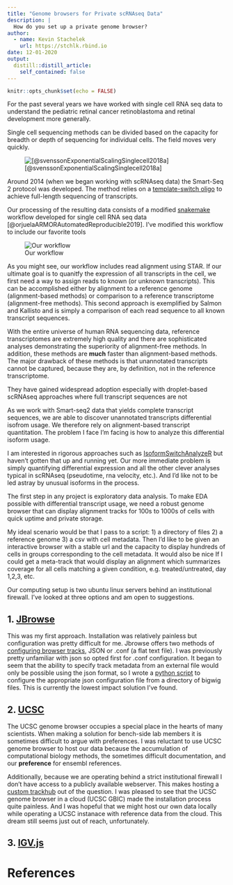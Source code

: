 ```yaml
---
title: "Genome browsers for Private scRNAseq Data"
description: |
  How do you set up a private genome browser?
author:
  - name: Kevin Stachelek
    url: https://stchlk.rbind.io
date: 12-01-2020
output:
  distill::distill_article:
    self_contained: false
---
```



```r
knitr::opts_chunk$set(echo = FALSE)
```

For the past several years we have worked with single cell RNA seq data to understand the pediatric retinal cancer retinoblastoma and retinal development more generally. 

Single cell sequencing methods can be divided based on the capacity for breadth or depth of sequencing for individual cells. The field moves very quickly. 

![[@svenssonExponentialScalingSinglecell2018a]](/post/2020-02-08-genome-browsers-for-scrnaseq-alignment_files/svensson_plot.jpg)


Around 2014 (when we began working with scRNAseq data) the Smart-Seq 2 protocol was developed. The method relies on a [template-switch oligo](https://liorpachter.wordpress.com/2019/02/19/introduction-to-single-cell-rna-seq-technologies/) to achieve full-length sequencing of transcripts. 

Our processing of the resulting data consists of a modified [snakemake](https://snakemake.readthedocs.io/en/stable/) workflow developed for single cell RNA seq data [@orjuelaARMORAutomatedReproducible2019]. I've modified this workflow to include our favorite tools 

![Our workflow](/post/2020-02-08-genome-browsers-for-scrnaseq-alignment_files/dag.png)

As you might see, our workflow includes read alignment using STAR. If our ultimate goal is to quanitfy the expression of all transcripts in the cell, we first need a way to assign reads to known (or unknown transcripts). This can be accomplished either by alignment to a reference genome (alignment-based methods) or comparison to a reference transcriptome (alignment-free methods). This second approach is exemplified by Salmon and Kallisto and is simply a comparison of each read sequence to all known transcript sequences. 

With the entire universe of human RNA sequencing data, reference transcriptomes are extremely high quality and there are sophisticated analyses demonstrating the superiority of alignment-free methods. In addition, these methods are __much__ faster than alignment-based methods. The major drawback of these methods is that unannotated transcripts cannot be captured, because they are, by definition, not in the reference transcriptome. 

They have gained widespread adoption especially with droplet-based scRNAseq approaches where full  transcript sequences are not

As we work with Smart-seq2 data that yields complete transcript sequences, we are able to discover unannotated transcripts differential isofrom usage. We therefore rely on alignment-based transcript quantitation. The problem I face I'm facing is how to analyze this differential isoform usage. 

I am interested in rigorous approaches such as [IsoformSwitchAnalyzeR](https://bioconductor.org/packages/release/bioc/html/IsoformSwitchAnalyzeR.html) but haven't gotten that up and running yet. Our more immediate problem is simply quantifying differential expression and all the other clever analyses typical in scRNAseq (pseudotime, rna velocity, etc.). And I'd like not to be led astray by unusual isoforms in the process. 

The first step in any project is exploratory data analysis. To make EDA possible with differential transcript usage, we need a robust genome browser that can display alignment tracks for 100s to 1000s of cells with quick uptime and private storage.

My ideal scenario would be that I pass to a script: 1) a directory of files 2) a reference genome 3) a csv with cell metadata. Then I'd like to be given an interactive browser with a stable url and the capacity to display hundreds of cells in groups corresponding to the cell metadata. It would also be nice If I could get a meta-track that would display an alignment which summarizes coverage for all cells matching a given condition, e.g. treated/untreated, day 1,2,3, etc.  

Our computing setup is two ubuntu linux servers behind an institutional firewall. I've looked at three options and am open to suggestions. 

## 1. [JBrowse](https://jbrowse.org/)

This was my first approach. Installation was relatively painless but configuration was pretty difficult for me. Jbrowse offers two methods of [configuring browser tracks](https://jbrowse.org/docs/configuration_file_formats.html), JSON or .conf (a flat text file). I was previously pretty unfamiliar with json so opted first for .conf configuration. It began to seem that the ability to specify track metadata from an external file would only be possible using the json format, so I wrote a [python script](https://github.com/whtns/ARMOR/blob/master/scripts/format_tracklist_json.py) to configure the appropriate json configuration file from a directory of bigwig files. This is currently the lowest impact solution I've found. 

## 2. [UCSC](https://genome.ucsc.edu/goldenpath/help/gbic.html)

The UCSC genome browser occupies a special place in the hearts of many scientists. When making a solution for bench-side lab members it is sometimes difficult to argue with preferences. I was reluctant to use UCSC genome browser to host our data because the accumulation of computational biology methods, the sometimes difficult documentation, and our __preference__ for ensembl references. 

Additionally, because we are operating behind a strict institutional firewall I don't have access to a publicly available webserver. This makes hosting a [custom trackhub](https://genome.ucsc.edu/goldenPath/help/hgTrackHubHelp.html) out of the question. I was pleased to see that the UCSC genome browser in a cloud (UCSC GBIC) made the installation process quite painless. And I was hopeful that we might host our own data locally while operating a UCSC instanace with reference data from the cloud. This dream still seems just out of reach, unfortunately. 

## 3. [IGV.js](https://github.com/igvteam/igv.js/)




# References


